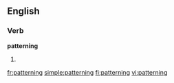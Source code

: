 
==English==

===Verb===
'''patterning'''

# {{present participle of|[[pattern]]}}

[[fr:patterning]]
[[simple:patterning]]
[[fi:patterning]]
[[vi:patterning]]